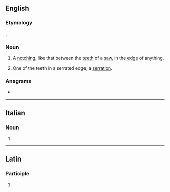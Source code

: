 ==English==

===Etymology===
{{etyl|la|en}} {{lena}} {{m|la|serratura||a sawing}}.

===Noun===
{{en-noun}}

# A [[notch]]ing, like that between the [[tooth|teeth]] of a [[saw]], in the [[edge]] of anything.
#: {{rfquotek|lang=en|Martyn}}
# One of the teeth in a serrated edge; a [[serration]].

{{Webster 1913}}

===Anagrams===
* {{anagrams|en|a=aeerrrstu|treasurer}}

----

==Italian==

===Noun===
{{head|it|noun plural form|g=f}}

# {{plural of|serratura|lang=it}}

----

==Latin==

===Participle===
{{la-part-form|serrātūre}}

# {{inflection of|serrātūrus||voc|m|s|lang=la}}